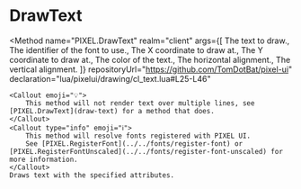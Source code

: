 

# DrawText
<Method
	name="PIXEL.DrawText"
	realm="client"
	args={[
		<Argument type="string" name="text">The text to draw.</Argument>,
		<Argument type="string" name="font">The identifier of the font to use.</Argument>,
		<Argument type="number" name="x">The X coordinate to draw at.</Argument>,
		<Argument type="number" name="y">The Y coordinate to draw at.</Argument>,
		<Argument type="color" name="color">The color of the text.</Argument>,
		<Argument type="number" name="xAlign" defaultValue="TEXT_ALIGN_LEFT">The horizontal alignment.</Argument>,
		<Argument type="number" name="yAlign" defaultValue="TEXT_ALIGN_TOP">The vertical alignment.</Argument>
	]}
	repositoryUrl="https://github.com/TomDotBat/pixel-ui"
	declaration="lua/pixelui/drawing/cl_text.lua#L25-L46"
>
	<Callout emoji="💡">
		This method will not render text over multiple lines, see [PIXEL.DrawText](draw-text) for a method that does.
	</Callout>
	<Callout type="info" emoji="ℹ️">
		This method will resolve fonts registered with PIXEL UI.
		See [PIXEL.RegisterFont](../../fonts/register-font) or [PIXEL.RegisterFontUnscaled](../../fonts/register-font-unscaled) for more information.
	</Callout>
	Draws text with the specified attributes.
</Method>
